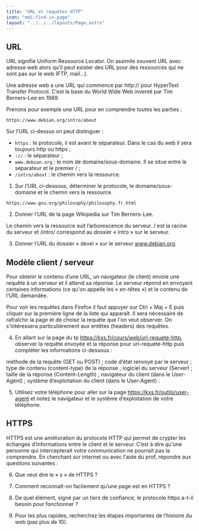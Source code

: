 ```yaml
---
title: "URL et requêtes HTTP"
icon: "mdi:find-in-page"
layout: "../../../layouts/Page.astro"
---
```


## URL
URL signifie Uniform Ressource Locator. On assimile souvent URL avec adresse web alors qu’il peut exister des URL pour des ressources qui ne sont pas sur le web (FTP, mail…).

Une adresse web a une URL qui commence par http:// pour HyperText Transfer Protocol. C’est la base du World Wide Web inventé par Tim Berners-Lee en 1989.

Prenons pour exemple une URL pour en comprendre toutes les parties :

```
https://www.debian.org/intro/about
```

Sur l’URL ci-dessus on peut distinguer :

- `https` : le protocole, il est avant le séparateur. Dans le cas du web il sera toujours http ou https ;
- `://` : le séparateur ;
- `www.debian.org` : le nom de domaine/sous-domaine. Il se situe entre le séparateur et le premier / ;
- `/intro/about` : le chemin vers la ressource.

1) Sur l’URL ci-dessous, déterminer le protocole, le domaine/sous-domaine et le chemin vers la ressource.

```
https://www.gnu.org/philosophy/philosophy.fr.html
```

2) Donner l’URL de la page Wikipedia sur Tim Berners-Lee.

Le chemin vers la ressource suit l’arborescence du serveur. / est la racine du serveur et /intro/ correspond au dossier « intro » sur le serveur.

3) Donner l’URL du dossier « devel » sur le serveur www.debian.org.

## Modèle client / serveur
Pour obtenir le contenu d’une URL, un navigateur (le client) envoie une requête à un serveur et il attend sa réponse. Le serveur répond en envoyant certaines informations (ce qu'on appelle les « en-têtes ») et le contenu de l’URL demandée.

Pour voir les requêtes dans Firefox il faut appuyer sur Ctrl + Maj + E puis cliquer sur la première ligne de la liste qui apparaît. Il sera nécessaire de rafraîchir la page et de choisir la requête que l'on veut observer. On s'intéressera particulièrement aux entêtes (headers) des requêtes.

4) En allant sur la page du tp https://kxs.fr/cours/web/url-requete-http, observer la requête envoyée et la réponse pour url-requete-http puis compléter les informations ci-dessous :

méthode de la requête (GET ou POST) ;
code d’état renvoyé par le serveur ;
type de contenu (content-type) de la réponse  ;
logiciel du serveur (Server)  ;
taille de la réponse (Content-Length) ;
navigateur du client (dans le User-Agent)  ;
système d’exploitation du client (dans le User-Agent) :

5) Utilisez votre téléphone pour aller sur la page https://kxs.fr/outils/user-agent et notez le navigateur et le système d’exploitation de votre téléphone.

## HTTPS
HTTPS est une amélioration du protocole HTTP qui permet de crypter les échanges d’informations entre le client et le serveur. C’est à dire qu’une personne qui intercepterait votre communication ne pourrait pas la comprendre. En cherchant sur internet ou avec l'aide du prof, répondre aux questions suivantes :

6) Que veut dire le « s » de HTTPS ?

7) Comment reconnaît-on facilement qu’une page est en HTTPS ?

8) De quel élément, signé par un tiers de confiance, le protocole https a-t-il besoin pour fonctionner ?

9) Pour les plus rapides, recherchez les étapes importantes de l’histoire du web (pas plus de 10).
